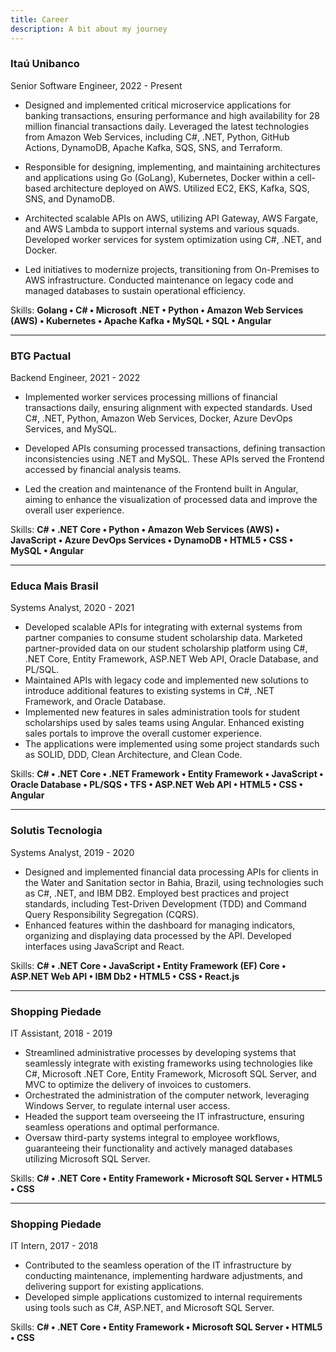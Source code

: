 ```yaml
---
title: Career
description: A bit about my journey
---
```


### Itaú Unibanco
Senior Software Engineer, 2022 - Present

- Designed and implemented critical microservice applications for banking 
transactions, ensuring performance and high availability for 28 million 
financial transactions daily. Leveraged the latest technologies from 
Amazon Web Services, including C#, .NET, Python, GitHub Actions, DynamoDB, 
Apache Kafka, SQS, SNS, and Terraform.

- Responsible for designing, implementing, and maintaining architectures 
and applications using Go (GoLang), Kubernetes, Docker within a cell-based 
architecture deployed on AWS. Utilized EC2, EKS, Kafka, SQS, SNS, and DynamoDB.

- Architected scalable APIs on AWS, utilizing API Gateway, AWS Fargate, and 
AWS Lambda to support internal systems and various squads. Developed worker 
services for system optimization using C#, .NET, and Docker.

- Led initiatives to modernize projects, transitioning from On-Premises to 
AWS infrastructure. Conducted maintenance on legacy code and managed databases 
to sustain operational efficiency.

Skills: __Golang • C# • Microsoft .NET • Python • Amazon Web Services (AWS) • Kubernetes • Apache Kafka • MySQL • SQL • Angular__

---

### BTG Pactual
Backend Engineer, 2021 - 2022

- Implemented worker services processing millions of financial transactions daily, 
ensuring alignment with expected standards. Used C#, .NET, Python, Amazon Web Services, 
Docker, Azure DevOps Services, and MySQL.

- Developed APIs consuming processed transactions, defining transaction inconsistencies 
using .NET and MySQL. These APIs served the Frontend accessed by financial analysis 
teams.

- Led the creation and maintenance of the Frontend built in Angular, aiming to 
enhance the visualization of processed data and improve the overall user experience.

Skills: __C# • .NET Core • Python • Amazon Web Services (AWS) • JavaScript • Azure DevOps Services • DynamoDB • HTML5 • CSS • MySQL • Angular__

---

### Educa Mais Brasil
Systems Analyst, 2020 - 2021

- Developed scalable APIs for integrating with external systems from partner companies to consume student scholarship data. Marketed partner-provided data on our student scholarship platform using C#, .NET Core, Entity Framework, ASP.NET Web API, Oracle Database, and PL/SQL.
- Maintained APIs with legacy code and implemented new solutions to introduce additional features to existing systems in C#, .NET Framework, and Oracle Database.
- Implemented new features in sales administration tools for student scholarships used by sales teams using Angular. Enhanced existing sales portals to improve the overall customer experience.
- The applications were implemented using some project standards such as SOLID, DDD, Clean Architecture, and Clean Code.

Skills: __C# • .NET Core • .NET Framework • Entity Framework • JavaScript • Oracle Database • PL/SQS • TFS • ASP.NET Web API • HTML5 • CSS • Angular__

---

### Solutis Tecnologia
Systems Analyst, 2019 - 2020

- Designed and implemented financial data processing APIs for clients in the Water and Sanitation sector in Bahia, Brazil, using technologies such as C#, .NET, and IBM DB2. Employed best practices and project standards, including Test-Driven Development (TDD) and Command Query Responsibility Segregation (CQRS).
- Enhanced features within the dashboard for managing indicators, organizing and displaying data processed by the API. Developed interfaces using JavaScript and React.

Skills: __C# • .NET Core • JavaScript • Entity Framework (EF) Core • ASP.NET Web API • IBM Db2 • HTML5 • CSS • React.js__

---

### Shopping Piedade
IT Assistant, 2018 - 2019

- Streamlined administrative processes by developing systems that seamlessly integrate with existing frameworks using technologies like C#, Microsoft .NET Core, Entity Framework, Microsoft SQL Server, and MVC to optimize the delivery of invoices to customers.
- Orchestrated the administration of the computer network, leveraging Windows Server, to regulate internal user access.
- Headed the support team overseeing the IT infrastructure, ensuring seamless operations and optimal performance.
- Oversaw third-party systems integral to employee workflows, guaranteeing their functionality and actively managed databases utilizing Microsoft SQL Server.

Skills: __C# • .NET Core • Entity Framework • Microsoft SQL Server • HTML5 • CSS__

---

### Shopping Piedade
IT Intern, 2017 - 2018

- Contributed to the seamless operation of the IT infrastructure by conducting maintenance, implementing hardware adjustments, and delivering support for existing applications.
- Developed simple applications customized to internal requirements using tools such as C#, ASP.NET, and Microsoft SQL Server.

Skills: __C# • .NET Core • Entity Framework • Microsoft SQL Server • HTML5 • CSS__